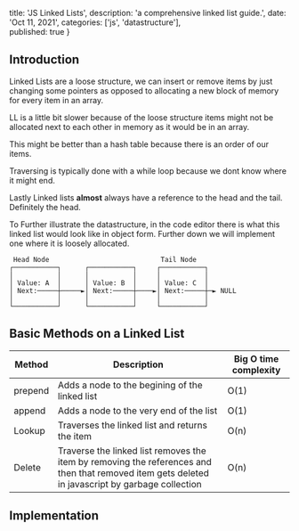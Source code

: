   title: 'JS Linked Lists',
  description: 'a comprehensive linked list guide.',
  date: 'Oct 11, 2021',
  categories: ['js', 'datastructure'],  
  published: true
}


<Section>

  <LeftSection size={4}>

  ## Introduction 
  Linked Lists are a loose structure, we can insert or remove items by just changing some pointers as opposed to allocating a new block of memory for every item in an array. 

  LL is a little bit slower because of the loose structure items might not be allocated next to each other in memory as it would be in an array.

  This might be better than a hash table because there is an order of our items.
  
  Traversing is typically done with a while loop because we dont know where it might end.

  Lastly Linked lists **almost** always have a reference to the head and the tail. Definitely the head.

  To Further illustrate the datastructure, in the code editor there is what this linked list would look like in object form. Further down we will implement one where it is loosely allocated.
  
  </LeftSection>

  <RightSection size={8}>

     Head Node                            Tail Node
    ┌───────────┐      ┌───────────┐     ┌───────────┐
    │           │      │           │     │           │
    │ Value: A  │      │ Value: B  │     │ Value: C  │
    │ Next:─────┼─────►│ Next:─────┼────►│ Next:─────┼─► NULL
    │           │      │           │     │           │
    └───────────┘      └───────────┘     └───────────┘
  
  <Editor code={LinkedList} />

  </RightSection>

</Section>


<Section>
  
  <CenterSection>

  ## Basic Methods on a Linked List


  | Method  | Description                                                  | Big O time complexity |
  | ------- | ------------------------------------------------------------ | --------------------- |
  | prepend | Adds a node to the begining of the linked list               | O(1)                  |
  | append  | Adds a node to the very end of the list                      | O(1)                  |
  | Lookup  | Traverses the linked list and returns the item               | O(n)                  |
  | Delete  | Traverse the linked list removes the item by removing the references and then that removed item gets deleted in javascript by garbage collection | O(n)                  |
    

  </CenterSection>

</Section>

<Section>

  <LeftSection size={4}>

  # Implementation



  

  </LeftSection>

  <RightSection size={8}>
  
  <Editor code={Implementation} />

  </RightSection>

</Section>